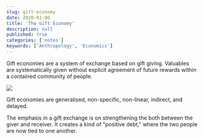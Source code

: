 ```yaml
---
slug: gift-economy
date: 2020-01-06
title: 'The Gift Economy'
description: null
published: true
categories: ['notes']
keywords: ['Anthropology', 'Economics']
---
```


Gift economies are a system of exchange based on gift giving. Valuables are systematically given without explicit agreement of future rewards within a contained community of people.

![](./gift-economy.jpeg)

Gift economies are generalised, non-specific, non-linear, indirect, and delayed.

The emphasis in a gift exchange is on strengthening the both between the giver and receiver. It creates a kind of "positive debt," where the two people are now tied to one another.